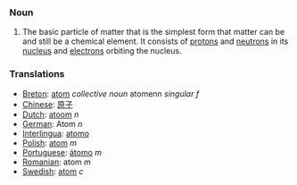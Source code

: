 === Noun ===
#The basic particle of matter that is the simplest form that matter can be and still be a chemical element.  It consists of [[proton]]s and [[neutron]]s in its [[nucleus]] and [[electron]]s orbiting the nucleus.

=== Translations ===
*[[Breton]]: [[atom]] ''collective noun'' atomenn ''singular f''
*[[Chinese]]: [[原子]]
*[[Dutch]]: [[atoom]] ''n''
*[[German]]: Atom ''n''
*[[Interlingua]]: [[atomo]]
*[[Polish]]: [[atom]] ''m''
*[[Portuguese]]: [[átomo]] ''m''
*[[Romanian]]: atom ''m''
*[[Swedish]]: [[atom]] ''c''